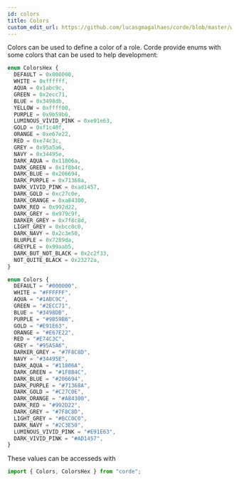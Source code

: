 ```yaml
---
id: colors
title: Colors
custom_edit_url: https://github.com/lucasgmagalhaes/corde/blob/master/website/docs/utilities.md
---
```


Colors can be used to define a color of a role. Corde provide enums with some colors
that can be used to help development:

```typescript
enum ColorsHex {
  DEFAULT = 0x000000,
  WHITE = 0xffffff,
  AQUA = 0x1abc9c,
  GREEN = 0x2ecc71,
  BLUE = 0x3498db,
  YELLOW = 0xffff00,
  PURPLE = 0x9b59b6,
  LUMINOUS_VIVID_PINK = 0xe91e63,
  GOLD = 0xf1c40f,
  ORANGE = 0xe67e22,
  RED = 0xe74c3c,
  GREY = 0x95a5a6,
  NAVY = 0x34495e,
  DARK_AQUA = 0x11806a,
  DARK_GREEN = 0x1f8b4c,
  DARK_BLUE = 0x206694,
  DARK_PURPLE = 0x71368a,
  DARK_VIVID_PINK = 0xad1457,
  DARK_GOLD = 0xc27c0e,
  DARK_ORANGE = 0xa84300,
  DARK_RED = 0x992d22,
  DARK_GREY = 0x979c9f,
  DARKER_GREY = 0x7f8c8d,
  LIGHT_GREY = 0xbcc0c0,
  DARK_NAVY = 0x2c3e50,
  BLURPLE = 0x7289da,
  GREYPLE = 0x99aab5,
  DARK_BUT_NOT_BLACK = 0x2c2f33,
  NOT_QUITE_BLACK = 0x23272a,
}

enum Colors {
  DEFAULT = "#000000",
  WHITE = "#FFFFFF",
  AQUA = "#1ABC9C",
  GREEN = "#2ECC71",
  BLUE = "#3498DB",
  PURPLE = "#9B59B6",
  GOLD = "#E91E63",
  ORANGE = "#E67E22",
  RED = "#E74C3C",
  GREY = "#95A5A6",
  DARKER_GREY = "#7F8C8D",
  NAVY = "#34495E",
  DARK_AQUA = "#11806A",
  DARK_GREEN = "#1F8B4C",
  DARK_BLUE = "#206694",
  DARK_PURPLE = "#71368A",
  DARK_GOLD = "#C27C0E",
  DARK_ORANGE = "#A84300",
  DARK_RED = "#992D22",
  DARK_GREY = "#7F8C8D",
  LIGHT_GREY = "#BCC0C0",
  DARK_NAVY = "#2C3E50",
  LUMINOUS_VIVID_PINK = "#E91E63",
  DARK_VIVID_PINK = "#AD1457",
}
```

These values can be accesseds with

```typescript
import { Colors, ColorsHex } from "corde";
```
